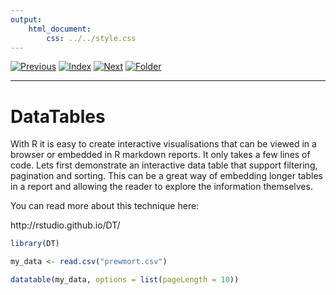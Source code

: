 ```yaml
---
output:
    html_document:
        css: ../../style.css
---
```


[![Previous](../../img/previous.png)](../lesson7/lesson7_1.html)
[![Index](../../img/home.png)](../../index.html)
[![Next](../../img/next.png)](lesson8_2.html)
[![Folder](../../img/folder.png)](./)

---

# DataTables

With R it is easy to create interactive visualisations that can be
viewed in a browser or embedded in R markdown reports. It only takes a
few lines of code. Lets first demonstrate an interactive data table
that support filtering, pagination and sorting. This can be a great
way of embedding longer tables in a report and allowing the reader to
explore the information themselves.

You can read more about this technique here:

http://rstudio.github.io/DT/



```r
library(DT)

my_data <- read.csv("prewmort.csv")

datatable(my_data, options = list(pageLength = 10))
```
